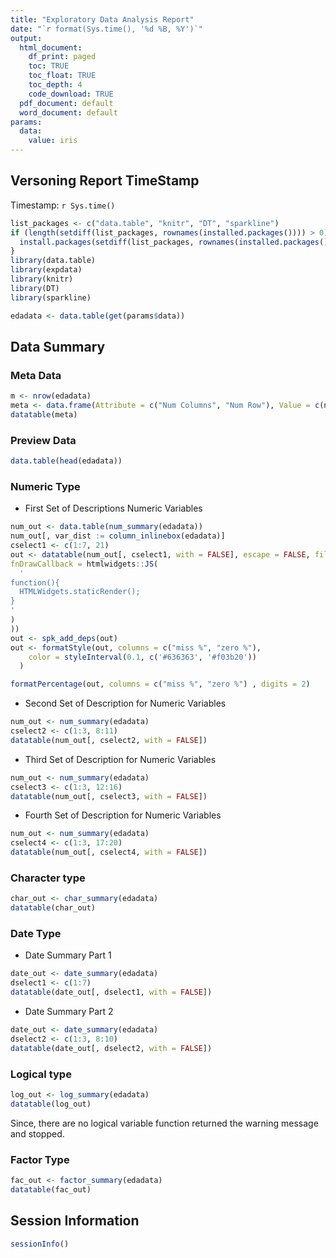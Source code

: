 ```yaml
---
title: "Exploratory Data Analysis Report"
date: "`r format(Sys.time(), '%d %B, %Y')`"
output:
  html_document:
    df_print: paged
    toc: TRUE
    toc_float: TRUE
    toc_depth: 4
    code_download: TRUE
  pdf_document: default
  word_document: default
params:
  data:
    value: iris
---
```


## Versoning Report TimeStamp
Timestamp: `r Sys.time()`

```r
list_packages <- c("data.table", "knitr", "DT", "sparkline")
if (length(setdiff(list_packages, rownames(installed.packages()))) > 0) {
  install.packages(setdiff(list_packages, rownames(installed.packages())))  
}
library(data.table)
library(expdata)
library(knitr)
library(DT)
library(sparkline)

edadata <- data.table(get(params$data))
```

## Data Summary
### Meta Data
```r
m <- nrow(edadata)
meta <- data.frame(Attribute = c("Num Columns", "Num Row"), Value = c(ncol(edadata), m))
datatable(meta)
```

### Preview Data
```r
data.table(head(edadata))
```

### Numeric Type

+ First Set of Descriptions Numeric Variables

```r
num_out <- data.table(num_summary(edadata))
num_out[, var_dist := column_inlinebox(edadata)]
cselect1 <- c(1:7, 21)
out <- datatable(num_out[, cselect1, with = FALSE], escape = FALSE, filter = 'top', options = list(paging = FALSE, 
fnDrawCallback = htmlwidgets::JS(
  '
function(){
  HTMLWidgets.staticRender();
}
'
)
))
out <- spk_add_deps(out)
out <- formatStyle(out, columns = c("miss %", "zero %"),
    color = styleInterval(0.1, c('#636363', '#f03b20'))
  )

formatPercentage(out, columns = c("miss %", "zero %") , digits = 2)
```

+ Second Set of Description for Numeric Variables

```r
num_out <- num_summary(edadata)
cselect2 <- c(1:3, 8:11)
datatable(num_out[, cselect2, with = FALSE])
```

+ Third Set of Description for Numeric Variables

```r
num_out <- num_summary(edadata)
cselect3 <- c(1:3, 12:16)
datatable(num_out[, cselect3, with = FALSE])
```

+ Fourth Set of Description for Numeric Variables

```r
num_out <- num_summary(edadata)
cselect4 <- c(1:3, 17:20)
datatable(num_out[, cselect4, with = FALSE])
```

### Character type

```r
char_out <- char_summary(edadata)
datatable(char_out)
```

### Date Type

+ Date Summary Part 1

```r
date_out <- date_summary(edadata)
dselect1 <- c(1:7)
datatable(date_out[, dselect1, with = FALSE])
```

+ Date Summary Part 2

```r
date_out <- date_summary(edadata)
dselect2 <- c(1:3, 8:10)
datatable(date_out[, dselect2, with = FALSE])
```

### Logical type

```r
log_out <- log_summary(edadata)
datatable(log_out)
```

Since, there are no logical variable function returned the warning message and stopped.

### Factor Type

```r
fac_out <- factor_summary(edadata)
datatable(fac_out)
```

## Session Information
```r
sessionInfo()
```

